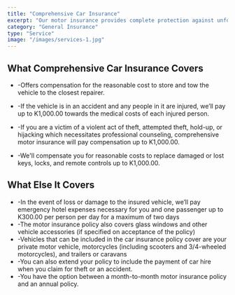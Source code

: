 ```yaml
---
title: "Comprehensive Car Insurance"
excerpt: "Our motor insurance provides complete protection against unforeseen circumstances"
category: "General Insurance"
type: "Service"
image: "/images/services-1.jpg"
---
```

## What Comprehensive Car Insurance Covers ##



- -Offers compensation for the reasonable cost to store and tow the vehicle to the closest repairer.

- -If the vehicle is in an accident and any people in it are injured, we’ll pay up to K1,000.00 towards the medical costs of each injured person.

- -If you are a victim of a violent act of theft, attempted theft, hold-up, or hijacking which necessitates professional counseling, comprehensive motor insurance will pay compensation up to K1,000.00.

- -We'll compensate you for reasonable costs to replace damaged or lost keys, locks, and remote controls up to K1,000.00.

## What Else It Covers ##

- -In the event of loss or damage to the insured vehicle, we’ll pay emergency hotel expenses necessary for you and one passenger up to K300.00 per person per day for a maximum of two days
- -The motor insurance policy also covers glass windows and other vehicle accessories (if specified on acceptance of the policy)
- -Vehicles that can be included in the car insurance policy cover are your private motor vehicle, motorcycles (including scooters and 3/4-wheeled motorcycles), and trailers or caravans
- -You can also extend your policy to include the payment of car hire when you claim for theft or an accident.
- -You have the option between a month-to-month motor insurance policy and an annual policy.